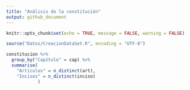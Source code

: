 ```yaml
---
title: "Análisis de la constitución"
output: github_document
---
```


```r
knitr::opts_chunk$set(echo = TRUE, message = FALSE, warning = FALSE)
```

```r
source("Datos/CreacionDataSet.R", encoding = "UTF-8")
```

```r
constitucion %>% 
  group_by("Capítulo" = cap) %>% 
  summarise(
    "Artículos" = n_distinct(art),
    "Incisos" = n_distinct(inciso)
            )
```

